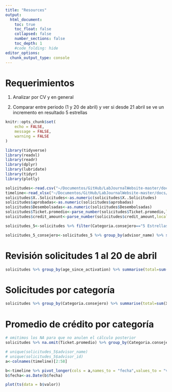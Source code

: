 ```yaml
---
title: "Resources"
output: 
  html_document:
    toc: true
    toc_float: false
    collapsed: false
    number_sections: false
    toc_depth: 1
    #code_folding: hide
editor_options: 
  chunk_output_type: console
---
```


# Requerimientos

1.  Analizar por CV y en general

2.  Comparar entre periodo (1 y 20 de abril) y ver si desde 21 abril se ve un incremento en resultado 5 estrellas

```r
knitr::opts_chunk$set(
	echo = FALSE,
	message = FALSE,
	warning = FALSE
)
```

```r
library(tidyverse)
library(readxl)
library(readr)
library(dplyr)
library(lubridate)
library(tidyr)
library(plotly)


```

```r
solicitudes<-read.csv("~/Documentos/GitHub/LabJournalWebsite-master/docs/solicitudes_consejeros_1_20_abril.csv",sep=";")
timeline<-read_xlsx("~/Documentos/GitHub/LabJournalWebsite-master/docs/5estrellas_files/solicitudes_5_1marzo_27abril.xlsx")
solicitudes$X..Solicitudes<-as.numeric(solicitudes$X..Solicitudes)
solicitudes$aprobadas<-as.numeric(solicitudes$aprobadas)
solicitudes$Desembolsadas<-as.numeric(solicitudes$Desembolsadas)
solicitudes$Ticket.promedio<-parse_number(solicitudes$Ticket.promedio,locale = locale(decimal_mark=","))
solicitudes$credit_amount<-parse_number(solicitudes$credit_amount,locale = locale(decimal_mark=","))

solicitudes_5<-solicitudes %>% filter(Categoria.consejero=="5 Estrellas")

solicitudes_5_consejero<-solicitudes_5 %>% group_by(advisor_name) %>% summarise(numero_solicitudes=sum(X..Solicitudes)) %>% arrange(-numero_solicitudes)

```

# Revisión solicitudes 1 al 20 de abril

```r
solicitudes %>% group_by(age_since_activation) %>% summarise(total=sum(X..Solicitudes)) %>% ggplot(aes(x=age_since_activation,y=total,label=total))+geom_histogram(stat = "identity",fill="lightblue")+geom_text()+geom_vline(xintercept = 33,linetype="dashed",colour="gray")+scale_x_continuous(n.breaks = 20)+labs(x="tiempo desde activación",y="solicitudes",title = "Número de solicitudes por tiempo de activación")
```

# Solicitudes por categoría

```r
solicitudes %>% group_by(Categoria.consejero) %>% summarise(total=sum(X..Solicitudes)) %>% arrange(-total) %>% ggplot(aes(x=reorder(Categoria.consejero,total),y=total,label=total))+geom_bar(stat = "identity")+coord_flip()+geom_text()+labs(x="",y="Total de solicitudes",title = "Numero de solicitudes por categoría 1-20 abril")
```

# Promedio de crédito por categoría

```r
# omitimos los NA para que no anulen el cálculo posterior
solicitudes %>% na.omit(Ticket.promedio) %>% group_by(Categoria.consejero) %>% summarise(promedio_ticket=round( mean(Ticket.promedio)/1000000,digits = 2)) %>% arrange(-promedio_ticket) %>% ggplot(aes(x=reorder(Categoria.consejero,promedio_ticket),y=promedio_ticket,fill=promedio_ticket,label=promedio_ticket))+geom_bar(stat = "identity")+coord_flip()+labs(x="",y="Promedio de crédito en millones",title = "Promedio de crédito por categoría")+theme(legend.position = "none")+geom_text()
```

```r
# unique(solicitudes_5$advisor_name)
# unique(solicitudes_5$advisor_id)
a<-colnames(timeline)[2:58]

b<-timeline %>% pivot_longer(cols = a,names_to = "fecha",values_to = "valor") %>% filter(Agrupacion=="5 Estrellas > 6 meses")
b$fecha<-as.Date(b$fecha) 

plot(ts(data = b$valor))
```
